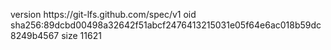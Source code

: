 version https://git-lfs.github.com/spec/v1
oid sha256:89dcbd00498a32642f51abcf2476413215031e05f64e6ac018b59dc8249b4567
size 11621
